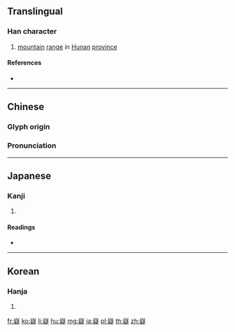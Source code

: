 ==Translingual==

===Han character===
{{Han char|rn=46|rad=山|as=14|sn=17|four=22481|canj=UPKO|ids=⿱山疑}}

# [[mountain]] [[range]] in [[Hunan]] [[province]]

====References====
* {{Han ref|kx=0321.090|dkj=08545|dj=0621.160|hdz=10803.030|uh=5DB7|ud=23991|bh=ECDA|bd=60634}}

----

==Chinese==
{{zh-forms}}

===Glyph origin===
{{Han etym}}

===Pronunciation===
{{zh-pron
|m=yí
|c=ji4,jik6
|mc=y
|oc=y
|ma=
|cat=pn
}}

----

==Japanese==

===Kanji===
{{ja-kanji|grade=|rs=山14}}

# {{defn|lang=ja|sort=山14}}

====Readings====
* {{ja-readings|on=[[ぎ]] (gi), [[ぎょく]] (gyoku)|kun=[[さとい]] (satoi)}}

----

==Korean==

===Hanja===
{{ko-hanja|hangeul=의|rv=ui|mr=ŭi}}

# {{defn|lang=ko|sort=山14}}

[[fr:嶷]]
[[ko:嶷]]
[[li:嶷]]
[[hu:嶷]]
[[mg:嶷]]
[[ja:嶷]]
[[pl:嶷]]
[[th:嶷]]
[[zh:嶷]]